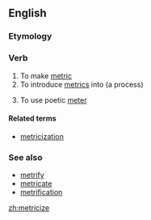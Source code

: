 ==English==

===Etymology===
{{suffix|metric|ize}}

===Verb===
{{en-verb|metriciz|es}}

# To make [[metric]]
# To introduce [[metrics]] into (a process)
# {{context|poetry|lang=en}} To use poetic [[meter]]

====Related terms====
* [[metricization]] 

===See also===
* [[metrify]]
* [[metricate]]
* [[metrification]]

[[zh:metricize]]